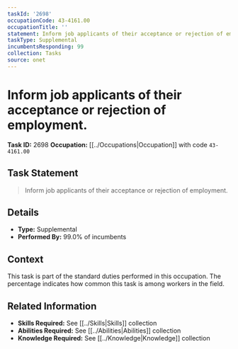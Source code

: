 ```yaml
---
taskId: '2698'
occupationCode: 43-4161.00
occupationTitle: ''
statement: Inform job applicants of their acceptance or rejection of employment.
taskType: Supplemental
incumbentsResponding: 99
collection: Tasks
source: onet
---
```

# Inform job applicants of their acceptance or rejection of employment.

**Task ID:** 2698
**Occupation:** [[../Occupations|Occupation]] with code `43-4161.00`

## Task Statement

> Inform job applicants of their acceptance or rejection of employment.

## Details

- **Type:** Supplemental
- **Performed By:** 99.0% of incumbents

## Context

This task is part of the standard duties performed in this occupation. The percentage indicates how common this task is among workers in the field.

## Related Information

- **Skills Required:** See [[../Skills|Skills]] collection
- **Abilities Required:** See [[../Abilities|Abilities]] collection
- **Knowledge Required:** See [[../Knowledge|Knowledge]] collection
